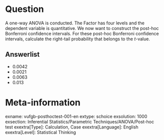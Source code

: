 Question
========
A one-way ANOVA is conducted. The Factor has four levels and the dependent variable is quantitative. We now want to construct the post-hoc Bonferroni confidence intervals. For these post-hoc Bonferroni confidence intervals, calculate the right-tail probability that belongs to the *t*-value.

Answerlist
----------
* 0.0042
* 0.0021
* 0.0063
* 0.013

Meta-information
================
exname: vufgb-posthoctest-001-en
extype: schoice
exsolution: 1000
exsection: Inferential Statistics/Parametric Techniques/ANOVA/Post-hoc test
exextra[Type]: Calculation, Case
exextra[Language]: English
exextra[Level]: Statistical Thinking